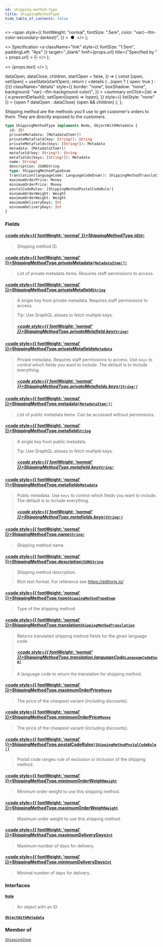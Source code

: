 ```yaml
---
id: shipping-method-type
title: ShippingMethodType
hide_table_of_contents: false
---
```


  <>
    <span
      style={{
        fontWeight: "normal",
        fontSize: ".5em",
        color: "var(--ifm-color-secondary-darkest)",
      }}
    >
      &nbsp;●&nbsp;
    </span>
  </>
);

  <>
    Specification
    <a
      className="link"
      style={{ fontSize: "1.5em", paddingLeft: "4px" }}
      target="\_blank"
      href={props.url}
      title={"Specified by " + props.url}
    >
      ⎘
    </a>
  </>
);

  <>
    <span className={props.class}>{props.text}</span>
  </>
);


  dataOpen,
  dataClose,
  children,
  startOpen = false,
}) => {
  const [open, setOpen] = useState(startOpen);
  return (
    <details
      {...(open ? { open: true } : {})}
      className="details"
      style={{
        border: "none",
        boxShadow: "none",
        background: "var(--ifm-background-color)",
      }}
    >
      <summary
        onClick={(e) => {
          e.preventDefault();
          setOpen((open) => !open);
        }}
        style={{ listStyle: "none" }}
      >
        {open ? dataOpen : dataClose}
      </summary>
      {open && children}
    </details>
  );
};

Shipping method are the methods you'll use to get customer's orders to them. They are directly exposed to the customers.

```graphql
type ShippingMethodType implements Node, ObjectWithMetadata {
  id: ID!
  privateMetadata: [MetadataItem!]!
  privateMetafield(key: String!): String
  privateMetafields(keys: [String!]): Metadata
  metadata: [MetadataItem!]!
  metafield(key: String!): String
  metafields(keys: [String!]): Metadata
  name: String!
  description: JSONString
  type: ShippingMethodTypeEnum
  translation(languageCode: LanguageCodeEnum!): ShippingMethodTranslation
  maximumOrderPrice: Money
  minimumOrderPrice: Money
  postalCodeRules: [ShippingMethodPostalCodeRule!]
  minimumOrderWeight: Weight
  maximumOrderWeight: Weight
  maximumDeliveryDays: Int
  minimumDeliveryDays: Int
}
```

### Fields

#### [<code style={{ fontWeight: 'normal' }}>ShippingMethodType.<b>id</b></code>](#)<Bullet />[`ID!`](../../../api-storefront/miscellaneous/scalars/id) <Badge class="badge badge--secondary" text="non-null"/> <Badge class="badge badge--secondary" text="scalar"/>

> Shipping method ID.

#### [<code style={{ fontWeight: 'normal' }}>ShippingMethodType.<b>privateMetadata</b></code>](#)<Bullet />[`[MetadataItem!]!`](../../../api-storefront/miscellaneous/objects/metadata-item) <Badge class="badge badge--secondary" text="non-null"/> <Badge class="badge badge--secondary" text="object"/>

> List of private metadata items. Requires staff permissions to access.

#### [<code style={{ fontWeight: 'normal' }}>ShippingMethodType.<b>privateMetafield</b></code>](#)<Bullet />[`String`](../../../api-storefront/miscellaneous/scalars/string) <Badge class="badge badge--secondary" text="scalar"/>

> A single key from private metadata. Requires staff permissions to access.
>
> Tip: Use GraphQL aliases to fetch multiple keys.
>
> <Badge text="Added in Saleor 3.3" class="secondary margin-bottom--sm" />
>
> <FeaturePreview />
>
> ##### [<code style={{ fontWeight: 'normal' }}>ShippingMethodType.privateMetafield.<b>key</b></code>](#)<Bullet />[`String!`](../../../api-storefront/miscellaneous/scalars/string) <Badge class="badge badge--secondary" text="non-null"/> <Badge class="badge badge--secondary" text="scalar"/>

#### [<code style={{ fontWeight: 'normal' }}>ShippingMethodType.<b>privateMetafields</b></code>](#)<Bullet />[`Metadata`](../../../api-storefront/miscellaneous/scalars/metadata) <Badge class="badge badge--secondary" text="scalar"/>

> Private metadata. Requires staff permissions to access. Use `keys` to control which fields you want to include. The default is to include everything.
>
> <Badge text="Added in Saleor 3.3" class="secondary margin-bottom--sm" />
>
> <FeaturePreview />
>
> ##### [<code style={{ fontWeight: 'normal' }}>ShippingMethodType.privateMetafields.<b>keys</b></code>](#)<Bullet />[`[String!]`](../../../api-storefront/miscellaneous/scalars/string) <Badge class="badge badge--secondary" text="list"/> <Badge class="badge badge--secondary" text="scalar"/>

#### [<code style={{ fontWeight: 'normal' }}>ShippingMethodType.<b>metadata</b></code>](#)<Bullet />[`[MetadataItem!]!`](../../../api-storefront/miscellaneous/objects/metadata-item) <Badge class="badge badge--secondary" text="non-null"/> <Badge class="badge badge--secondary" text="object"/>

> List of public metadata items. Can be accessed without permissions.

#### [<code style={{ fontWeight: 'normal' }}>ShippingMethodType.<b>metafield</b></code>](#)<Bullet />[`String`](../../../api-storefront/miscellaneous/scalars/string) <Badge class="badge badge--secondary" text="scalar"/>

> A single key from public metadata.
>
> Tip: Use GraphQL aliases to fetch multiple keys.
>
> <Badge text="Added in Saleor 3.3" class="secondary margin-bottom--sm" />
>
> <FeaturePreview />
>
> ##### [<code style={{ fontWeight: 'normal' }}>ShippingMethodType.metafield.<b>key</b></code>](#)<Bullet />[`String!`](../../../api-storefront/miscellaneous/scalars/string) <Badge class="badge badge--secondary" text="non-null"/> <Badge class="badge badge--secondary" text="scalar"/>

#### [<code style={{ fontWeight: 'normal' }}>ShippingMethodType.<b>metafields</b></code>](#)<Bullet />[`Metadata`](../../../api-storefront/miscellaneous/scalars/metadata) <Badge class="badge badge--secondary" text="scalar"/>

> Public metadata. Use `keys` to control which fields you want to include. The default is to include everything.
>
> <Badge text="Added in Saleor 3.3" class="secondary margin-bottom--sm" />
>
> <FeaturePreview />
>
> ##### [<code style={{ fontWeight: 'normal' }}>ShippingMethodType.metafields.<b>keys</b></code>](#)<Bullet />[`[String!]`](../../../api-storefront/miscellaneous/scalars/string) <Badge class="badge badge--secondary" text="list"/> <Badge class="badge badge--secondary" text="scalar"/>

#### [<code style={{ fontWeight: 'normal' }}>ShippingMethodType.<b>name</b></code>](#)<Bullet />[`String!`](../../../api-storefront/miscellaneous/scalars/string) <Badge class="badge badge--secondary" text="non-null"/> <Badge class="badge badge--secondary" text="scalar"/>

> Shipping method name.

#### [<code style={{ fontWeight: 'normal' }}>ShippingMethodType.<b>description</b></code>](#)<Bullet />[`JSONString`](../../../api-storefront/miscellaneous/scalars/jsonstring) <Badge class="badge badge--secondary" text="scalar"/>

> Shipping method description.
>
> Rich text format. For reference see https://editorjs.io/

#### [<code style={{ fontWeight: 'normal' }}>ShippingMethodType.<b>type</b></code>](#)<Bullet />[`ShippingMethodTypeEnum`](../../../api-storefront/shipping/enums/shipping-method-type-enum) <Badge class="badge badge--secondary" text="enum"/>

> Type of the shipping method.

#### [<code style={{ fontWeight: 'normal' }}>ShippingMethodType.<b>translation</b></code>](#)<Bullet />[`ShippingMethodTranslation`](../../../api-storefront/shipping/objects/shipping-method-translation) <Badge class="badge badge--secondary" text="object"/>

> Returns translated shipping method fields for the given language code.
>
> ##### [<code style={{ fontWeight: 'normal' }}>ShippingMethodType.translation.<b>languageCode</b></code>](#)<Bullet />[`LanguageCodeEnum!`](../../../api-storefront/miscellaneous/enums/language-code-enum) <Badge class="badge badge--secondary" text="non-null"/> <Badge class="badge badge--secondary" text="enum"/>
>
> A language code to return the translation for shipping method.

#### [<code style={{ fontWeight: 'normal' }}>ShippingMethodType.<b>maximumOrderPrice</b></code>](#)<Bullet />[`Money`](../../../api-storefront/miscellaneous/objects/money) <Badge class="badge badge--secondary" text="object"/>

> The price of the cheapest variant (including discounts).

#### [<code style={{ fontWeight: 'normal' }}>ShippingMethodType.<b>minimumOrderPrice</b></code>](#)<Bullet />[`Money`](../../../api-storefront/miscellaneous/objects/money) <Badge class="badge badge--secondary" text="object"/>

> The price of the cheapest variant (including discounts).

#### [<code style={{ fontWeight: 'normal' }}>ShippingMethodType.<b>postalCodeRules</b></code>](#)<Bullet />[`[ShippingMethodPostalCodeRule!]`](../../../api-storefront/shipping/objects/shipping-method-postal-code-rule) <Badge class="badge badge--secondary" text="list"/> <Badge class="badge badge--secondary" text="object"/>

> Postal code ranges rule of exclusion or inclusion of the shipping method.

#### [<code style={{ fontWeight: 'normal' }}>ShippingMethodType.<b>minimumOrderWeight</b></code>](#)<Bullet />[`Weight`](../../../api-storefront/miscellaneous/objects/weight) <Badge class="badge badge--secondary" text="object"/>

> Minimum order weight to use this shipping method.

#### [<code style={{ fontWeight: 'normal' }}>ShippingMethodType.<b>maximumOrderWeight</b></code>](#)<Bullet />[`Weight`](../../../api-storefront/miscellaneous/objects/weight) <Badge class="badge badge--secondary" text="object"/>

> Maximum order weight to use this shipping method.

#### [<code style={{ fontWeight: 'normal' }}>ShippingMethodType.<b>maximumDeliveryDays</b></code>](#)<Bullet />[`Int`](../../../api-storefront/miscellaneous/scalars/int) <Badge class="badge badge--secondary" text="scalar"/>

> Maximum number of days for delivery.

#### [<code style={{ fontWeight: 'normal' }}>ShippingMethodType.<b>minimumDeliveryDays</b></code>](#)<Bullet />[`Int`](../../../api-storefront/miscellaneous/scalars/int) <Badge class="badge badge--secondary" text="scalar"/>

> Minimal number of days for delivery.

### Interfaces

#### [`Node`](../../../api-storefront/miscellaneous/interfaces/node) <Badge class="badge badge--secondary" text="interface"/>

> An object with an ID

#### [`ObjectWithMetadata`](../../../api-storefront/miscellaneous/interfaces/object-with-metadata) <Badge class="badge badge--secondary" text="interface"/>

>

### Member of

[`ShippingZone`](../../../api-storefront/shipping/objects/shipping-zone) <Badge class="badge badge--secondary" text="object"/>

